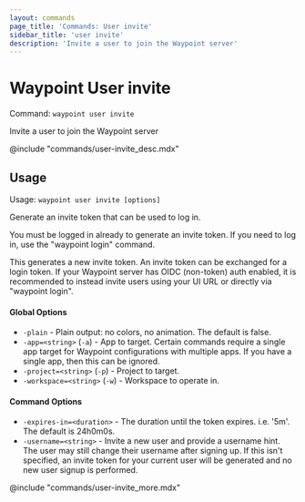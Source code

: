 ```yaml
---
layout: commands
page_title: 'Commands: User invite'
sidebar_title: 'user invite'
description: 'Invite a user to join the Waypoint server'
---
```


# Waypoint User invite

Command: `waypoint user invite`

Invite a user to join the Waypoint server

@include "commands/user-invite_desc.mdx"

## Usage

Usage: `waypoint user invite [options]`

Generate an invite token that can be used to log in.

You must be logged in already to generate an invite token. If you need to
log in, use the "waypoint login" command.

This generates a new invite token. An invite token can be exchanged for
a login token. If your Waypoint server has OIDC (non-token) auth enabled,
it is recommended to instead invite users using your UI URL or directly
via "waypoint login".

#### Global Options

- `-plain` - Plain output: no colors, no animation. The default is false.
- `-app=<string>` (`-a`) - App to target. Certain commands require a single app target for Waypoint configurations with multiple apps. If you have a single app, then this can be ignored.
- `-project=<string>` (`-p`) - Project to target.
- `-workspace=<string>` (`-w`) - Workspace to operate in.

#### Command Options

- `-expires-in=<duration>` - The duration until the token expires. i.e. '5m'. The default is 24h0m0s.
- `-username=<string>` - Invite a new user and provide a username hint. The user may still change their username after signing up. If this isn't specified, an invite token for your current user will be generated and no new user signup is performed.

@include "commands/user-invite_more.mdx"
